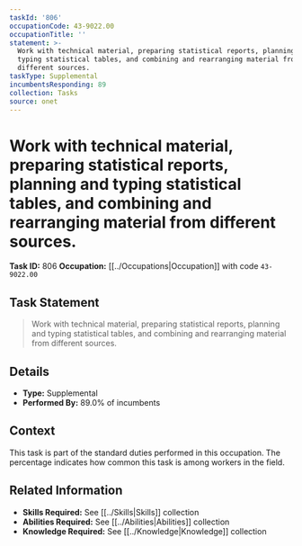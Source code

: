 ```yaml
---
taskId: '806'
occupationCode: 43-9022.00
occupationTitle: ''
statement: >-
  Work with technical material, preparing statistical reports, planning and
  typing statistical tables, and combining and rearranging material from
  different sources.
taskType: Supplemental
incumbentsResponding: 89
collection: Tasks
source: onet
---
```

# Work with technical material, preparing statistical reports, planning and typing statistical tables, and combining and rearranging material from different sources.

**Task ID:** 806
**Occupation:** [[../Occupations|Occupation]] with code `43-9022.00`

## Task Statement

> Work with technical material, preparing statistical reports, planning and typing statistical tables, and combining and rearranging material from different sources.

## Details

- **Type:** Supplemental
- **Performed By:** 89.0% of incumbents

## Context

This task is part of the standard duties performed in this occupation. The percentage indicates how common this task is among workers in the field.

## Related Information

- **Skills Required:** See [[../Skills|Skills]] collection
- **Abilities Required:** See [[../Abilities|Abilities]] collection
- **Knowledge Required:** See [[../Knowledge|Knowledge]] collection
